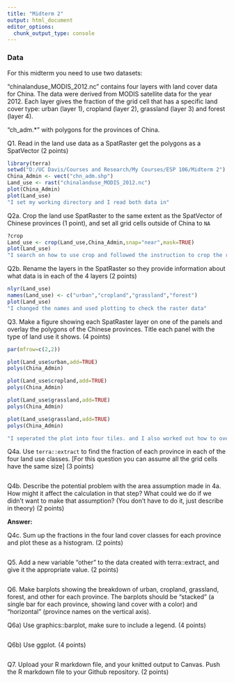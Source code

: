 ```yaml
---
title: "Midterm 2"
output: html_document
editor_options: 
  chunk_output_type: console
---
```


### Data 

For this midterm you need to use two datasets:

"chinalanduse_MODIS_2012.nc" contains four layers with land cover data for China. The data were derived from MODIS satellite data for the year 2012. Each layer gives the fraction of the grid cell that has a specific land cover type: urban (layer 1), cropland (layer 2), grassland (layer 3) and forest (layer 4). 

"ch_adm.*" with polygons for the provinces of China.


Q1. Read in the land use data as a SpatRaster get the polygons as a SpatVector (2 points)


```r
library(terra)
setwd("D:/UC Davis/Courses and Research/My Courses/ESP 106/Midterm 2")
China_Admin <- vect("chn_adm.shp")
Land_use <- rast("chinalanduse_MODIS_2012.nc")
plot(China_Admin)
plot(Land_use)
"I set my working directory and I read both data in"
```

Q2a. Crop the land use SpatRaster to the same extent as the SpatVector of Chinese provinces (1 point), and set all grid cells outside of China to `NA`

```r
?crop
Land_use <- crop(Land_use,China_Admin,snap="near",mask=TRUE)
plot(Land_use)
"I search on how to use crop and followed the instruction to crop the raster data"
```

Q2b. Rename the layers in the SpatRaster so they provide information about what data is in each of the 4 layers (2 points)

```r
nlyr(Land_use)
names(Land_use) <- c("urban","cropland","grassland","forest")
plot(Land_use)
"I changed the names and used plotting to check the raster data"
```

Q3. Make a figure showing each SpatRaster layer on one of the panels and overlay the polygons of the Chinese provinces. Title each panel with the type of land use it shows. (4 points)

```r
par(mfrow=c(2,2))

plot(Land_use$urban,add=TRUE)
polys(China_Admin)

plot(Land_use$cropland,add=TRUE) 
polys(China_Admin)

plot(Land_use$grassland,add=TRUE) 
polys(China_Admin)

plot(Land_use$grassland,add=TRUE) 
polys(China_Admin)

"I seperated the plot into four tiles. and I also worked out how to overlay the polygon. But I still have to work on how to make it into one figur"
```
Q4a. Use `terra::extract` to find the fraction of each province in each of the four land use classes. [For this question you can assume all the grid cells have the same size] (3 points)

```r

```

Q4b. Describe the potential problem with the area assumption made in 4a. How might it affect the calculation in that step? What could we do if we didn't want to make that assumption? (You don't have to do it, just describe in theory) (2 points)

**Answer:**


Q4c. Sum up the fractions in the four land cover classes for each province and plot these as a histogram. (2 points) 

```r
```


Q5. Add a new variable "other" to the data created with terra::extract, and give it the appropriate value. (2 points)

```r
```


Q6. Make barplots showing the breakdown of urban, cropland, grassland, forest, and other for each province. The barplots should be "stacked" (a single bar for each province, showing land cover with a color) and "horizontal" (province names on the vertical axis).  

Q6a) Use graphics::barplot, make sure to include a legend.  (4 points)

```r
```

Q6b) Use ggplot. (4 points) 

```r
```


Q7. Upload your R markdown file, and your knitted output to Canvas. Push the R markdown file to your Github repository. (2 points)


